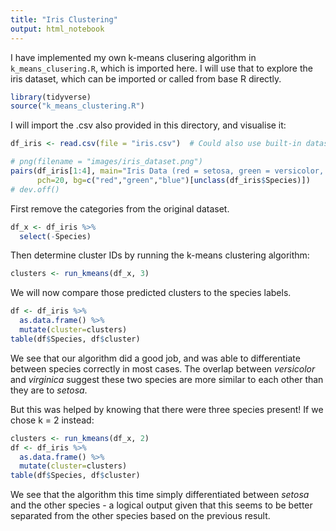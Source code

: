 ```yaml
---
title: "Iris Clustering"
output: html_notebook
---
```


I have implemented my own k-means clusering algorithm in `k_means_clusering.R`, which is imported here. I will use that to explore the iris dataset, which can be imported or called from base R directly.

```r
library(tidyverse)
source("k_means_clustering.R")
```

I will import the .csv also provided in this directory, and visualise it:

```r
df_iris <- read.csv(file = "iris.csv")  # Could also use built-in dataset `iris`

# png(filename = "images/iris_dataset.png")
pairs(df_iris[1:4], main="Iris Data (red = setosa, green = versicolor, blue = virginica)",
      pch=20, bg=c("red","green","blue")[unclass(df_iris$Species)])
# dev.off()
```

First remove the categories from the original dataset.

```r
df_x <- df_iris %>% 
  select(-Species)  
```

Then determine cluster IDs by running the k-means clustering algorithm:

```r
clusters <- run_kmeans(df_x, 3)
```

We will now compare those predicted clusters to the species labels.

```r
df <- df_iris %>% 
  as.data.frame() %>% 
  mutate(cluster=clusters)
table(df$Species, df$cluster)
```

We see that our algorithm did a good job, and was able to differentiate between species correctly in most cases. The overlap between _versicolor_ and _virginica_ suggest these two species are more similar to each other than they are to _setosa_.

But this was helped by knowing that there were three species present! If we chose k = 2 instead:

```r
clusters <- run_kmeans(df_x, 2)
df <- df_iris %>% 
  as.data.frame() %>% 
  mutate(cluster=clusters)
table(df$Species, df$cluster)
```

We see that the algorithm this time simply differentiated between _setosa_ and the other species - a logical output given that this seems to be better separated from the other species based on the previous result.